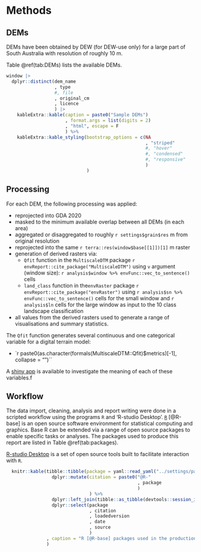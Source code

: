 # Methods

## DEMs

DEMs have been obtained by DEW (for DEW-use only) for a large part of South Australia with resolution of roughly 10 m.

Table \@ref(tab:DEMs) lists the available DEMs.

```r

window |>
  dplyr::distinct(dem_name
                  , type
                  #, file
                  , original_cm
                  , licence
                  ) |>
    kableExtra::kable(caption = paste0("Sample DEMs")
                      , format.args = list(digits = 2)
                      , "html", escape = F
                      ) %>%
    kableExtra::kable_styling(bootstrap_options = c(NA
                                                    , "striped"
                                                    #, "hover"
                                                    #, "condensed"
                                                    #, "responsive"
                                                    )
                              )


```


## Processing

For each DEM, the following processing was applied:

* reprojected into GDA 2020
* masked to the minimum available overlap between all DEMs (in each area)
* aggregated or disaggregated to roughly `r settings$grain$res` m from original resolution
* reprojected into the same `r terra::res(window$base[[1]])[1]` m raster
* generation of derived rasters via:
    + `Qfit` function in the `MultiscaleDTM` package `r envReport::cite_package("MultiscaleDTM")` using `v` argument (window size): `r analysis$window %>% envFunc::vec_to_sentence()` cells
    + `land_class` function in the`envRaster` package `r envReport::cite_package("envRaster")` using `r analysis$sn %>% envFunc::vec_to_sentence()` cells for the small window and `r analysis$ln` cells for the large window as input to the 10 class landscape classification
* all values from the derived rasters used to generate a range of visualisations and summary statistics.
    
The `Qfit` function generates several continuous and one categorical variable for a digital terrain model:

* `r paste0(as.character(formals(MultiscaleDTM::Qfit)$metrics)[-1], collapse = "\n* ")``

A [shiny app](https://ailich.shinyapps.io/Terrain_Attributes_Explorer_App/) is available to investigate the meaning of each of these variables.f

## Workflow

The data import, cleaning, analysis and report writing were done in a scripted workflow using the programs `R` and 'R-studio Desktop'. [`R`](https://www.r-project.org/) [@R-base] is an open source software environment for statistical computing and graphics. Base R can be extended via a range of open source packages to enable specific tasks or analyses. The packages used to produce this report are listed in Table \@ref(tab:packages).

[R-studio Desktop](https://posit.co/download/rstudio-desktop/) is a set of open source tools built to facilitate interaction with `R`.

```r

  knitr::kable(tibble::tibble(package = yaml::read_yaml("../settings/packages.yaml")$packages) %>%
                 dplyr::mutate(citation = paste0("@R-"
                                                 , package
                                                 )
                               ) %>%
                 dplyr::left_join(tibble::as_tibble(devtools::session_info(include_base = TRUE)$packages)) %>%
                 dplyr::select(package
                               , citation
                               , loadedversion
                               , date
                               , source
                               )
               , caption = "R [@R-base] packages used in the production of this report"
               )

```
